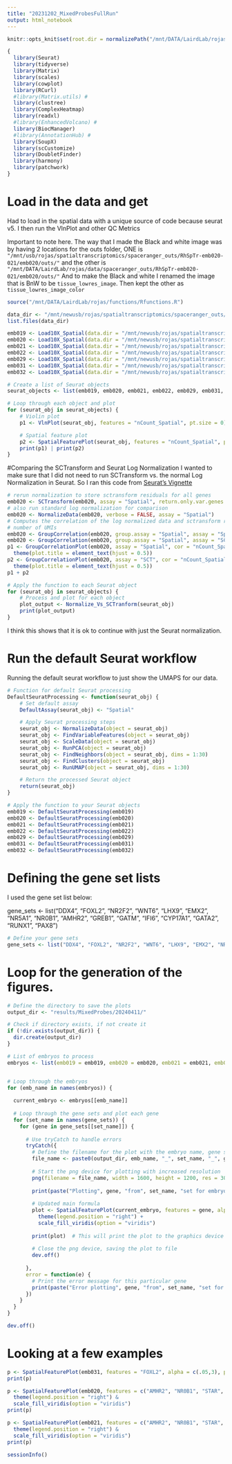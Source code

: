 ```yaml
---
title: "20231202_MixedProbesFullRun"
output: html_notebook
---
```

```r
knitr::opts_knit$set(root.dir = normalizePath("/mnt/DATA/LairdLab/rojas/RhMc_SpTr_ClarkLab/")) 

{ 
  library(Seurat)
  library(tidyverse)
  library(Matrix)
  library(scales)
  library(cowplot)
  library(RCurl)
  #library(Matrix.utils) #
  library(clustree)
  library(ComplexHeatmap) 
  library(readxl)
  #library(EnhancedVolcano) #
  library(BiocManager)
  #library(AnnotationHub) #
  library(SoupX)
  library(scCustomize)
  library(DoubletFinder)
  library(harmony)
  library(patchwork)
}
```

# Load in the data and get 
Had to load in the spatial data with a unique source of code because seurat v5. I then run the VlnPlot and other QC Metrics

Important to note here. The way that I made the Black and white image was by having 2 locations for the outs folder, ONE is 
`"/mnt/usb/rojas/spatialtranscriptomics/spaceranger_outs/RhSpTr-emb020-021/emb020/outs/"` and the other is 
`"/mnt/DATA/LairdLab/rojas/data/spaceranger_outs/RhSpTr-emb020-021/emb020/outs/"`
And to make the Black and white I renamed the image that is BnW to be `tissue_lowres_image`. Then kept the other as `tissue_lowres_image_color`


```r

source("/mnt/DATA/LairdLab/rojas/functions/Rfunctions.R")

data_dir <- "/mnt/newusb/rojas/spatialtranscriptomics/spaceranger_outs/RhMa_spacerangerOuts-MIXEDprobes/"
list.files(data_dir)

emb019 <- Load10X_Spatial(data.dir = "/mnt/newusb/rojas/spatialtranscriptomics/spaceranger_outs/RhMa_spacerangerOuts-MIXEDprobes/emb019/outs/")
emb020 <- Load10X_Spatial(data.dir = "/mnt/newusb/rojas/spatialtranscriptomics/spaceranger_outs/RhMa_spacerangerOuts-MIXEDprobes/emb020/outs/")
emb021 <- Load10X_Spatial(data.dir = "/mnt/newusb/rojas/spatialtranscriptomics/spaceranger_outs/RhMa_spacerangerOuts-MIXEDprobes/emb021/outs/")
emb022 <- Load10X_Spatial(data.dir = "/mnt/newusb/rojas/spatialtranscriptomics/spaceranger_outs/RhMa_spacerangerOuts-MIXEDprobes/emb022/outs/")
emb029 <- Load10X_Spatial(data.dir = "/mnt/newusb/rojas/spatialtranscriptomics/spaceranger_outs/RhMa_spacerangerOuts-MIXEDprobes/emb029/outs/")
emb031 <- Load10X_Spatial(data.dir = "/mnt/newusb/rojas/spatialtranscriptomics/spaceranger_outs/RhMa_spacerangerOuts-MIXEDprobes/emb031/outs/")
emb032 <- Load10X_Spatial(data.dir = "/mnt/newusb/rojas/spatialtranscriptomics/spaceranger_outs/RhMa_spacerangerOuts-MIXEDprobes/emb032/outs/")

# Create a list of Seurat objects
seurat_objects <- list(emb019, emb020, emb021, emb022, emb029, emb031, emb032) 

# Loop through each object and plot
for (seurat_obj in seurat_objects) {
    # Violin plot
    p1 <- VlnPlot(seurat_obj, features = "nCount_Spatial", pt.size = 0) + NoLegend()

    # Spatial feature plot
    p2 <- SpatialFeaturePlot(seurat_obj, features = "nCount_Spatial", pt.size.factor = 1) + theme(legend.position = "right")
    print(p1) | print(p2)
}

```
#Comparing the SCTransform and Seurat Log Normalization
I wanted to make sure that I did not need to run SCTransform vs. the normal Log Normalization in Seurat. So I ran this code from [Seurat's Vignette](https://satijalab.org/seurat/articles/spatial_vignette#data-preprocessing) 


```r
# rerun normalization to store sctransform residuals for all genes
emb020 <- SCTransform(emb020, assay = "Spatial", return.only.var.genes = FALSE)
# also run standard log normalization for comparison
emb020 <- NormalizeData(emb020, verbose = FALSE, assay = "Spatial")
# Computes the correlation of the log normalized data and sctransform residuals with the
# number of UMIs
emb020 <- GroupCorrelation(emb020, group.assay = "Spatial", assay = "Spatial", layer = "data", do.plot = FALSE)
emb020 <- GroupCorrelation(emb020, group.assay = "Spatial", assay = "SCT", slot = "scale.data", do.plot = FALSE)
p1 <- GroupCorrelationPlot(emb020, assay = "Spatial", cor = "nCount_Spatial_cor") + ggtitle("Log Normalization") +
  theme(plot.title = element_text(hjust = 0.5))
p2 <- GroupCorrelationPlot(emb020, assay = "SCT", cor = "nCount_Spatial_cor") + ggtitle("SCTransform Normalization") +
  theme(plot.title = element_text(hjust = 0.5))
p1 + p2

# Apply the function to each Seurat object
for (seurat_obj in seurat_objects) {
    # Process and plot for each object
    plot_output <- Normalize_Vs_SCTranform(seurat_obj)
    print(plot_output)
}
```

I think this shows that it is ok to continue with just the Seurat normalization.

# Run the default Seurat workflow
Running the default seurat workflow to just show the UMAPS for our data.

```r

# Function for default Seurat processing
DefaultSeuratProcessing <- function(seurat_obj) {
    # Set default assay
    DefaultAssay(seurat_obj) <- "Spatial"

    # Apply Seurat processing steps
    seurat_obj <- NormalizeData(object = seurat_obj)
    seurat_obj <- FindVariableFeatures(object = seurat_obj)
    seurat_obj <- ScaleData(object = seurat_obj)
    seurat_obj <- RunPCA(object = seurat_obj)
    seurat_obj <- FindNeighbors(object = seurat_obj, dims = 1:30)
    seurat_obj <- FindClusters(object = seurat_obj)
    seurat_obj <- RunUMAP(object = seurat_obj, dims = 1:30)

    # Return the processed Seurat object
    return(seurat_obj)
}

# Apply the function to your Seurat objects
emb019 <- DefaultSeuratProcessing(emb019)
emb020 <- DefaultSeuratProcessing(emb020)
emb021 <- DefaultSeuratProcessing(emb021)
emb022 <- DefaultSeuratProcessing(emb022)
emb029 <- DefaultSeuratProcessing(emb029)
emb031 <- DefaultSeuratProcessing(emb031)
emb032 <- DefaultSeuratProcessing(emb032)

```
# Defining the gene set lists 

I used the gene set list below:

gene_sets <- list("DDX4", "FOXL2", "NR2F2", "WNT6", "LHX9", "EMX2", "NR5A1", "NR0B1", "AMHR2", "GREB1", "GATM", "IFI6", "CYP17A1", "GATA2", "RUNX1", "PAX8")

```r

# Define your gene sets
gene_sets <- list("DDX4", "FOXL2", "NR2F2", "WNT6", "LHX9", "EMX2", "NR5A1", "NR0B1", "AMHR2", "GREB1", "GATM", "IFI6", "CYP17A1", "GATA2", "RUNX1", "PAX8")
```

# Loop for the generation of the figures. 

```r
# Define the directory to save the plots
output_dir <- "results/MixedProbes/20240411/"

# Check if directory exists, if not create it
if (!dir.exists(output_dir)) {
  dir.create(output_dir)
}

# List of embryos to process
embryos <- list(emb019 = emb019, emb020 = emb020, emb021 = emb021, emb022 = emb022, emb029 = emb029, emb031 = emb031, emb032 = emb032)


# Loop through the embryos
for (emb_name in names(embryos)) {
  
  current_embryo <- embryos[[emb_name]]
  
  # Loop through the gene sets and plot each gene
  for (set_name in names(gene_sets)) {
    for (gene in gene_sets[[set_name]]) {
      
      # Use tryCatch to handle errors
      tryCatch({
        # Define the filename for the plot with the embryo name, gene set name, and gene name
        file_name <- paste0(output_dir, emb_name, "_", set_name, "_", gene, ".png")
        
        # Start the png device for plotting with increased resolution
        png(filename = file_name, width = 1600, height = 1200, res = 300)
        
        print(paste("Plotting", gene, "from", set_name, "set for embryo", emb_name))
        
        # Updated main formula
        plot <- SpatialFeaturePlot(current_embryo, features = gene, alpha = c(.1,5), pt.size.factor = 1) +
          theme(legend.position = "right") +
          scale_fill_viridis(option = "viridis")
        
        print(plot)  # This will print the plot to the graphics device
        
        # Close the png device, saving the plot to file
        dev.off()
        
      },
      error = function(e) {
        # Print the error message for this particular gene
        print(paste("Error plotting", gene, "from", set_name, "set for embryo", emb_name, ":", e$message))
      })
    }
  }
}

dev.off()
```

# Looking at a few examples
```r
p <- SpatialFeaturePlot(emb031, features = "FOXL2", alpha = c(.05,3), pt.size.factor = 1)
print(p)
```



```r

p <- SpatialFeaturePlot(emb020, features = c("AMHR2", "NR0B1", "STAR", "DPPA4", "LIN28A", "KISS1"), alpha = c(.05,3), pt.size.factor = 1) &
  theme(legend.position = "right") &
  scale_fill_viridis(option = "viridis")
print(p)

p <- SpatialFeaturePlot(emb021, features = c("AMHR2", "NR0B1", "STAR", "DPPA4", "LIN28A", "KISS1"), alpha = c(.05,3), pt.size.factor = 1) &
  theme(legend.position = "right") &
  scale_fill_viridis(option = "viridis")
print(p)
```


```r
sessionInfo()
```

